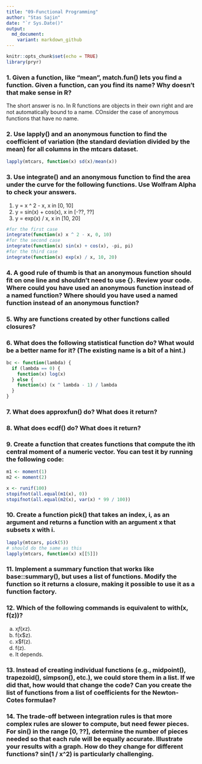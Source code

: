 ```yaml
---
title: "09-Functional Programming"
author: "Stas Sajin"
date: "`r Sys.Date()"
output:
  md_document:
    variant: markdown_github
---
```


```r
knitr::opts_chunk$set(echo = TRUE)
library(pryr)
```



### 1. Given a function, like "mean", match.fun() lets you find a function. Given a function, can you find its name? Why doesn't that make sense in R?

The short answer is no. In R functions are objects in their own right and are not automatically bound to a name. COnsider the case of anonymous functions that have no name.

### 2. Use lapply() and an anonymous function to find the coefficient of variation (the standard deviation divided by the mean) for all columns in the mtcars dataset.

```r
lapply(mtcars, function(x) sd(x)/mean(x))
```

### 3. Use integrate() and an anonymous function to find the area under the curve for the following functions. Use Wolfram Alpha to check your answers.

1. y = x ^ 2 - x, x in [0, 10]
2. y = sin(x) + cos(x), x in [-??, ??]
3. y = exp(x) / x, x in [10, 20]

```r
#for the first case
integrate(function(x) x ^ 2 - x, 0, 10)
#for the second case
integrate(function(x) sin(x) + cos(x), -pi, pi)
#for the third case
integrate(function(x) exp(x) / x, 10, 20)
```

### 4. A good rule of thumb is that an anonymous function should fit on one line and shouldn't need to use {}. Review your code. Where could you have used an anonymous function instead of a named function? Where should you have used a named function instead of an anonymous function?




### 5. Why are functions created by other functions called closures?

### 6. What does the following statistical function do? What would be a better name for it? (The existing name is a bit of a hint.)
```r
bc <- function(lambda) {
  if (lambda == 0) {
    function(x) log(x)
  } else {
    function(x) (x ^ lambda - 1) / lambda
  }
}
```

### 7. What does approxfun() do? What does it return?

### 8. What does ecdf() do? What does it return?

### 9. Create a function that creates functions that compute the ith central moment of a numeric vector. You can test it by running the following code:
```r
m1 <- moment(1)
m2 <- moment(2)

x <- runif(100)
stopifnot(all.equal(m1(x), 0))
stopifnot(all.equal(m2(x), var(x) * 99 / 100))
```

### 10. Create a function pick() that takes an index, i, as an argument and returns a function with an argument x that subsets x with i.

```r
lapply(mtcars, pick(5))
# should do the same as this
lapply(mtcars, function(x) x[[5]])
```


### 11. Implement a summary function that works like base::summary(), but uses a list of functions. Modify the function so it returns a closure, making it possible to use it as a function factory.

### 12. Which of the following commands is equivalent to with(x, f(z))?
a. x$f(x$z).
b. f(x$z).
c. x$f(z).
d. f(z).
e. It depends.

### 13. Instead of creating individual functions (e.g., midpoint(), trapezoid(), simpson(), etc.), we could store them in a list. If we did that, how would that change the code? Can you create the list of functions from a list of coefficients for the Newton-Cotes formulae?

### 14. The trade-off between integration rules is that more complex rules are slower to compute, but need fewer pieces. For sin() in the range [0, ??], determine the number of pieces needed so that each rule will be equally accurate. Illustrate your results with a graph. How do they change for different functions? sin(1 / x^2) is particularly challenging.